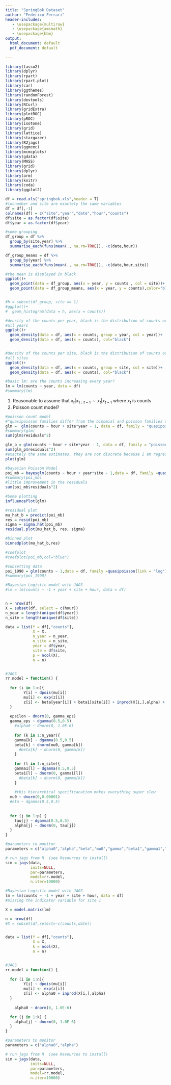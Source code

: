 ```yaml
---
title: "SpringBok Dataset"
author: "Federico Ferrari"
header-includes:
   - \usepackage{multirow}
   - \usepackage{amsmath}
   - \usepackage{bbm}
output: 
  html_document: default
  pdf_document: default
  
---
```


```r
library(lasso2)
library(dplyr)
library(rpart)
library(rpart.plot)
library(car)
library(ggthemes)
library(randomForest)
library(devtools)
library(RCurl)
library(gridExtra)
library(plotROC)
library(pROC)
library(isotone)
library(grid)
library(lattice)
library(stargazer)
library(R2jags)
library(ggmcmc)
library(mcmcplots)
library(gdata)
library(MASS)
library(grid)
library(dplyr)
library(arm)
library(knitr)
library(coda)
library(ggplot2)
```

```r
df = read.xls("springbok.xls",header = T)
#locnumber and site are exactely the same variables
df = df[,-1]
colnames(df) = c("site","year","date","hour","counts")
df$site = as.factor(df$site)
df$year = as.factor(df$year)

#some grouping 
df_group = df %>%
  group_by(site,year) %>%
  summarise_each(funs(mean(., na.rm=TRUE)), -c(date,hour))

df_group_means = df %>%
  group_by(year) %>%
  summarise_each(funs(mean(., na.rm=TRUE)), -c(date,hour,site))
```

```r
#the mean is displayed in black
ggplot()+
  geom_point(data = df_group, aes(x = year, y = counts , col = site))+
  geom_point(data = df_group_means, aes(x = year, y = counts),color="black")


#h = subset(df_group, site == 1)
#ggplot()+
#  geom_histogram(data = h, aes(x = counts))

#density of the counts per year, black is the distribution of counts over
#all years
ggplot()+
  geom_density(data = df, aes(x = counts, group = year, col = year))+
  geom_density(data = df, aes(x = counts), col="black")


#density of the counts per site, black is the distribution of counts over
#all sites
ggplot()+
  geom_density(data = df, aes(x = counts, group = site, col = site))+
  geom_density(data = df, aes(x = counts), col="black")
```


```r
#basic lm: are the counts increasing every year?
lm = lm(counts ~ year, data = df)
#summary(lm)
```

1) Reasonable to assume that $x_t | x_{1:t-1} \sim x_t | x_{t-1}$ where $x_t$ is counts
2) Poisson count model? 


```r
#poisson count model
#"quasipoisson families differ from the binomial and poisson families only in that the dispersion parameter is not fixed at one"
glm =  glm(counts ~ hour + site*year - 1, data = df, family = "quasipoisson")
#summary(glm)
sum(glm$residuals^2)

glm_p = glm(counts ~ hour + site*year - 1, data = df, family = "poisson")
sum(glm_p$residuals^2)
#exactely the same estimates, they are not discrete because I am regressing the mean of the distribution
plot(glm)
```

```r
#bayesian Poisson Model 
poi_mb = bayesglm(counts ~ hour + year*site - 1,data = df, family =quasipoisson(link = "log"))
#summary(poi_mb)
#little improvement in the residuals
sum(poi_mb$residuals^2)
```


```r
#Some plotting
influencePlot(glm)

#residual plot
mu_hat_b = predict(poi_mb)
res = resid(poi_mb)
sigma = sigma.hat(poi_mb)
residual.plot(mu_hat_b, res, sigma)

#binned plot
binnedplot(mu_hat_b,res)

#coefplot
#coefplot(poi_mb,col="blue")
```


```r
#subsetting data
poi_1990 = glm(counts ~ 1,data = df, family =quasipoisson(link = "log"),subset=(year == 1990))
#summary(poi_1990)
```



```r
#Bayesian Logistic model with JAGS
#lm = lm(counts ~ -1 + year + site + hour, data = df)


n = nrow(df)
X = subset(df, select = c(hour))
n_year = length(unique(df$year))
n_site = length(unique(df$site))

data = list(Y = df[,"counts"], 
            X = X,
            n_year = n_year,
            n_site = n_site,
            year = df$year,
            site = df$site,
            p = ncol(X),
            n = n)


#JAGS
rr.model = function() {
  
  for (i in 1:n){
		Y[i] ~ dpois(mu[i])
		mu[i] <- exp(z[i])
		z[i] <- beta[year[i]] + beta1[site[i]] + inprod(X[i,],alpha) + epsilon
  }
  
  epsilon ~ dnorm(0, gamma_eps)
  gamma_eps ~ dgamma(0.5,0.5)
	#alpha0 ~ dnorm(0, 1.0E-6)
	
	for (k in 1:n_year){
    gamma[k] ~ dgamma(0.5,0.5)
    beta[k] ~ dnorm(mu0, gamma[k])
	  #beta[k] ~ dnorm(0, gamma[k])
	}
	
	for (l in 1:n_site){
    gamma1[l] ~ dgamma(0.5,0.5)
    beta1[l] ~ dnorm(0, gamma1[l])
	  #beta[k] ~ dnorm(0, gamma[k])
	}
	
	#this hierarchical specificacation makes everything super slow
  mu0 ~ dnorm(0,0.00001)
  #eta ~ dgamma(0.5,0.5)
  
  
  for (j in 1:p) {
    tau[j] ~ dgamma(0.5,0.5)
    alpha[j] ~ dnorm(0, tau[j])
  }
}

#parameters to monitor
parameters = c("alpha0","alpha","beta","mu0","gamma","beta1","gamma1","eta","tau")

# run jags from R  (see Resources to install)
sim = jags(data, 
           inits=NULL, 
           par=parameters,
           model=rr.model,
           n.iter=10000)
```


```r
#Bayesian Logistic model with JAGS
lm = lm(counts ~ -1 + year + site + hour, data = df)
#missing the indicator variable for site 1

X = model.matrix(lm)

n = nrow(df)
#X = subset(df,select=-c(counts,date))


data = list(Y = df[,"counts"], 
            X = X,
            k = ncol(X),
            n = n)


#JAGS
rr.model = function() {
  
  for (i in 1:n){
		Y[i] ~ dpois(mu[i])
		mu[i] <- exp(z[i])
		z[i] <- alpha0 + inprod(X[i,],alpha)
  }
  
	alpha0 ~ dnorm(0, 1.0E-6)

  for (j in 1:k) {
    alpha[j] ~ dnorm(0, 1.0E-6)
  }
}

#parameters to monitor
parameters = c("alpha0","alpha")

# run jags from R  (see Resources to install)
sim = jags(data, 
           inits=NULL, 
           par=parameters,
           model=rr.model,
           n.iter=10000)
```



